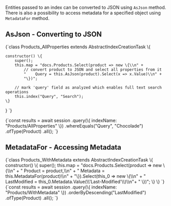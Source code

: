 
Entities passed to an index can be converted to JSON using `AsJson` method. There is also a possibility to access metadata for a specified object using `MetadataFor` method.

## AsJson - Converting to JSON

<TabItem value="indexes_1" label="indexes_1">
<CodeBlock language="js">
{`class Products_AllProperties extends AbstractIndexCreationTask \{

    constructor() \{
        super();
        this.map = "docs.Products.Select(product => new \{\\n" +
            // convert product to JSON and select all properties from it
            "    Query = this.AsJson(product).Select(x => x.Value)\\n" +
            "\})";

        // mark 'query' field as analyzed which enables full text search operations
        this.index("Query", "Search");
    \}
\}
`}
</CodeBlock>
</TabItem>

<TabItem value="indexes_2" label="indexes_2">
<CodeBlock language="js">
{`const results = await session
    .query(\{ indexName: "Products/AllProperties" \})
    .whereEquals("Query", "Chocolade")
    .ofType(Product)
    .all();
`}
</CodeBlock>
</TabItem>

## MetadataFor - Accessing Metadata

<TabItem value="indexes_3" label="indexes_3">
<CodeBlock language="js">
{`class Products_WithMetadata extends AbstractIndexCreationTask \{
    constructor() \{
        super();
        this.map = "docs.Products.Select(product => new \{\\n" +
            "    Product = product,\\n" +
            "    Metadata = this.MetadataFor(product)\\n" +
            "\}).Select(this_0 => new \{\\n" +
            "       LastModified = this_0.Metadata.Value<DateTime>(\\'Last-Modified'\\)\\n"+
            "   \})";
    \}
\}
`}
</CodeBlock>
</TabItem>

<TabItem value="indexes_4" label="indexes_4">
<CodeBlock language="js">
{`const results = await session
    .query(\{ indexName: "Products/WithMetadata" \})
    .orderByDescending("LastModified")
    .ofType(Product)
    .all();
`}
</CodeBlock>
</TabItem>


